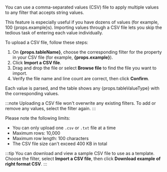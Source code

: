 You can use a comma-separated values (CSV) file to apply multiple values to any filter that accepts string values.

This feature is especially useful if you have dozens of values (for example, 100 {props.example}s).
Importing values through a CSV file lets you skip the tedious task of entering each value individually.

To upload a CSV file, follow these steps:

1. On **{props.tableName}**, choose the corresponding filter for the property in your CSV file (for example, **{props.example}**).
1. Click **Import a CSV file**.
1. Drag and drop the file or select **Browse file** to find the file you want to import.
1. Verify the file name and line count are correct, then click **Confirm**.

Each value is parsed, and the table shows any {props.tableValueType} with the corresponding values.

:::note
Uploading a CSV file won't overwrite any existing filters.
To add or remove any values, select the filter again.
:::

Please note the following limits:

- You can only upload one `.csv` or `.txt` file at a time
- Maximum rows: 10,000
- Maximum row length: 100 characters
- The CSV file size can't exceed 400 KB in total

:::tip
You can download and view a sample CSV file to use as a template.
Choose the filter, select **Import a CSV file**, then click **Download example of right format CSV**.
:::
